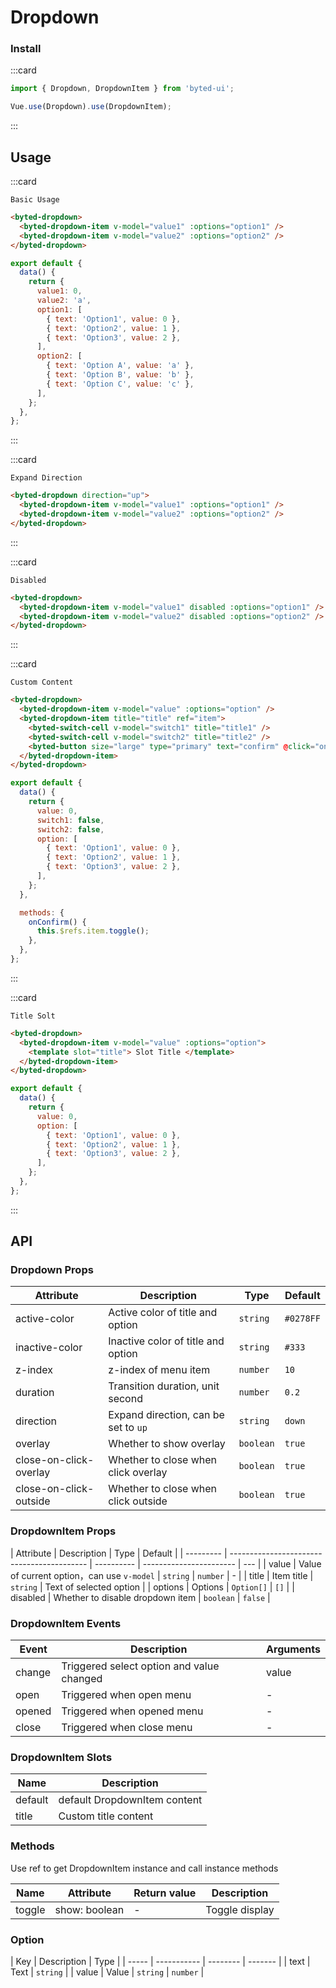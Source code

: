 # Dropdown

### Install

:::card

```javascript
import { Dropdown, DropdownItem } from 'byted-ui';

Vue.use(Dropdown).use(DropdownItem);
```

:::

## Usage

:::card

```topic
Basic Usage
```

```html
<byted-dropdown>
  <byted-dropdown-item v-model="value1" :options="option1" />
  <byted-dropdown-item v-model="value2" :options="option2" />
</byted-dropdown>
```

```javascript
export default {
  data() {
    return {
      value1: 0,
      value2: 'a',
      option1: [
        { text: 'Option1', value: 0 },
        { text: 'Option2', value: 1 },
        { text: 'Option3', value: 2 },
      ],
      option2: [
        { text: 'Option A', value: 'a' },
        { text: 'Option B', value: 'b' },
        { text: 'Option C', value: 'c' },
      ],
    };
  },
};
```

:::

:::card

```topic
Expand Direction
```

```html
<byted-dropdown direction="up">
  <byted-dropdown-item v-model="value1" :options="option1" />
  <byted-dropdown-item v-model="value2" :options="option2" />
</byted-dropdown>
```

:::

:::card

```topic
Disabled
```

```html
<byted-dropdown>
  <byted-dropdown-item v-model="value1" disabled :options="option1" />
  <byted-dropdown-item v-model="value2" disabled :options="option2" />
</byted-dropdown>
```

:::

:::card

```topic
Custom Content
```

```html
<byted-dropdown>
  <byted-dropdown-item v-model="value" :options="option" />
  <byted-dropdown-item title="title" ref="item">
    <byted-switch-cell v-model="switch1" title="title1" />
    <byted-switch-cell v-model="switch2" title="title2" />
    <byted-button size="large" type="primary" text="confirm" @click="onConfirm" />
  </byted-dropdown-item>
</byted-dropdown>
```

```javascript
export default {
  data() {
    return {
      value: 0,
      switch1: false,
      switch2: false,
      option: [
        { text: 'Option1', value: 0 },
        { text: 'Option2', value: 1 },
        { text: 'Option3', value: 2 },
      ],
    };
  },

  methods: {
    onConfirm() {
      this.$refs.item.toggle();
    },
  },
};
```

:::

:::card

```topic
Title Solt
```

```html
<byted-dropdown>
  <byted-dropdown-item v-model="value" :options="option">
    <template slot="title"> Slot Title </template>
  </byted-dropdown-item>
</byted-dropdown>
```

```javascript
export default {
  data() {
    return {
      value: 0,
      option: [
        { text: 'Option1', value: 0 },
        { text: 'Option2', value: 1 },
        { text: 'Option3', value: 2 },
      ],
    };
  },
};
```

:::

## API

### Dropdown Props

| Attribute              | Description                          | Type      | Default   |
| ---------------------- | ------------------------------------ | --------- | --------- |
| active-color           | Active color of title and option     | `string`  | `#0278FF` |
| inactive-color         | Inactive color of title and option   | `string`  | `#333`    |
| z-index                | z-index of menu item                 | `number`  | `10`      |
| duration               | Transition duration, unit second     | `number`  | `0.2`     |
| direction              | Expand direction, can be set to `up` | `string`  | `down`    |
| overlay                | Whether to show overlay              | `boolean` | `true`    |
| close-on-click-overlay | Whether to close when click overlay  | `boolean` | `true`    |
| close-on-click-outside | Whether to close when click outside  | `boolean` | `true`    |

### DropdownItem Props

| Attribute | Description                                | Type       | Default                 |
| --------- | ------------------------------------------ | ---------- | ----------------------- | --- |
| value     | Value of current option，can use `v-model` | `string` &#124; `number` | -   |
| title     | Item title                                 | `string`   | Text of selected option |
| options   | Options                                    | `Option[]` | `[]`                    |
| disabled  | Whether to disable dropdown item           | `boolean`  | `false`                 |

### DropdownItem Events

| Event  | Description                               | Arguments |
| ------ | ----------------------------------------- | --------- |
| change | Triggered select option and value changed | value     |
| open   | Triggered when open menu                  | -         |
| opened | Triggered when opened menu                | -         |
| close  | Triggered when close menu                 | -         |

### DropdownItem Slots

| Name    | Description                  |
| ------- | ---------------------------- |
| default | default DropdownItem content |
| title   | Custom title content         |

### Methods

Use ref to get DropdownItem instance and call instance methods

| Name   | Attribute     | Return value | Description    |
| ------ | ------------- | ------------ | -------------- |
| toggle | show: boolean | -            | Toggle display |

### Option

| Key   | Description | Type     |
| ----- | ----------- | -------- | ------- |
| text  | Text        | `string` |
| value | Value       | `string` &#124; `number` |
